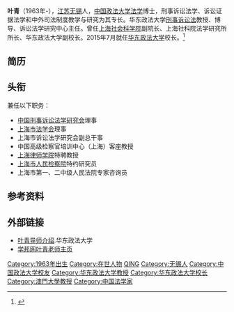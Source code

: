 '''叶青'''（1963年-），[[江苏|江苏]][[无锡|无锡]]人，[[中国政法大学|中国政法大学]][[法学|法学]]博士，刑事诉讼法学、诉讼证据法学和中外司法制度教学与研究为其专长。华东政法大学[[刑事诉讼法|刑事诉讼法]]教授、博导、诉讼法学研究中心主任。曾任[[上海社会科学院|上海社会科学院]]副院长、上海社科院法学研究所所长、华东政法大学副校长。2015年7月就任[[华东政法大学|华东政法大学]]校长。<ref >{{cite web |url=http://news.sohu.com/20150702/n416062804.shtml |language= |title=华东政法校领导易人：曹文泽任书记 叶青任校长 |publisher=澎湃新闻 |date=2015-07-02 |accessdate= |archive-date=2015-07-07 |archive-url=https://web.archive.org/web/20150707005743/http://news.sohu.com/20150702/n416062804.shtml |dead-url=no }}</ref>

== 简历 ==

== 头衔 ==
兼任以下职务：
*[[中国刑事诉讼法学研究会|中国刑事诉讼法学研究会]]理事
*[[上海市法学会|上海市法学会]]理事
*上海市诉讼法学研究会副总干事
*中国高级检察官培训中心（上海）客座教授
*[[上海律师学院|上海律师学院]]特聘教授
*[[上海市人民检察院|上海市人民检察院]]特约研究员
*上海市第一、二中级人民法院专家咨询员

== 参考资料 ==
{{reflist}}

== 外部链接 ==
*[http://www.law.ac.cn/Item.aspx?id=5818 叶青导师介绍]{{dead link|date=2017年12月 |bot=InternetArchiveBot |fix-attempted=yes }}.华东政法大学
*[http://www.xuebang.com.cn/teacherId8452/ 学邦网叶青老师主页]{{dead link|date=2017年12月 |bot=InternetArchiveBot |fix-attempted=yes }}

{{DEFAULTSORT:YE叶}}
[[Category:1963年出生|Category:1963年出生]]
[[Category:在世人物|Category:在世人物]]
[[Category:葉姓|QING]]
[[Category:无锡人|Category:无锡人]]
[[Category:中国政法大学校友|Category:中国政法大学校友]]
[[Category:华东政法大学教授|Category:华东政法大学教授]]
[[Category:华东政法大学校长|Category:华东政法大学校长]]
[[Category:澳門大學教授|Category:澳門大學教授]]
[[Category:中国法学家|Category:中国法学家]]